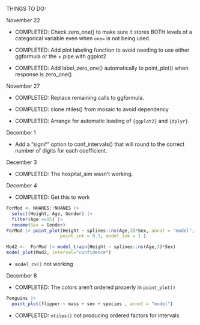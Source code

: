 THINGS TO DO:

November 22

- COMPLETED: Check zero_one() to make sure it stores BOTH levels of a categorical variable even when `one=` is not being used.

- COMPLETED: Add plot labeling function to avoid needing to use either ggformula or the + pipe with ggplot2

- COMPLETED: Add label_zero_one() automatically to point_plot() when response is zero_one()

November 27

- COMPLETED: Replace remaining calls to ggformula.

- COMPLETED: clone ntiles() from mosaic to avoid dependency

- COMPLETED: Arrange for automatic loading of `{ggplot2}` and `{dplyr}`.

December 1

- Add a "signif" option to conf_intervals() that will round to the correct number of digits for each coefficient.


December 3

- COMPLETED: The hospital_sim wasn't working. 

December 4

- COMPLETED: Get this to work

```r
ForMod <- NHANES::NHANES |>
  select(Height, Age, Gender) |>
  filter(Age >=15) |>
  rename(Sex = Gender)
ForMod |> point_plot(Height ~ splines::ns(Age,3)*Sex, annot = "model", 
                    point_ink = 0.1, model_ink = 1 )

Mod2 <-  ForMod |> model_train(Height ~ splines::ns(Age,3)*Sex) 
model_plot(Mod2, interval="confidence") 
```


- `model_cv()` not working

December 8

- COMPLETED: The colors aren't ordered properly in `point_plot()`

```r
Penguins |> 
  point_plot(flipper ~ mass + sex + species , annot = "model")
```

- COMPLETED: `ntiles()` not producing ordered factors for intervals.
